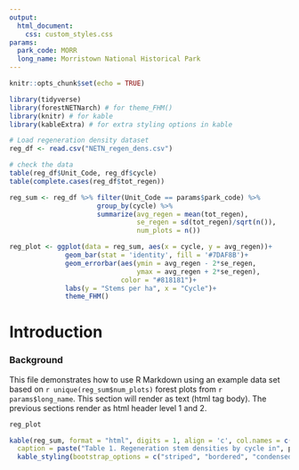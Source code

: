 ```yaml
---
output: 
  html_document:
    css: custom_styles.css
params:
  park_code: MORR
  long_name: Morristown National Historical Park
---
```

```r
knitr::opts_chunk$set(echo = TRUE)
```

```r
library(tidyverse) 
library(forestNETNarch) # for theme_FHM()
library(knitr) # for kable
library(kableExtra) # for extra styling options in kable
```

```r
# Load regeneration density dataset
reg_df <- read.csv("NETN_regen_dens.csv")

# check the data
table(reg_df$Unit_Code, reg_df$cycle)
table(complete.cases(reg_df$tot_regen))

reg_sum <- reg_df %>% filter(Unit_Code == params$park_code) %>% 
                      group_by(cycle) %>% 
                      summarize(avg_regen = mean(tot_regen),
                                se_regen = sd(tot_regen)/sqrt(n()),
                                num_plots = n())

reg_plot <- ggplot(data = reg_sum, aes(x = cycle, y = avg_regen))+
              geom_bar(stat = 'identity', fill = '#7DAF8B')+
              geom_errorbar(aes(ymin = avg_regen - 2*se_regen, 
                                ymax = avg_regen + 2*se_regen), 
                            color = "#818181")+
              labs(y = "Stems per ha", x = "Cycle")+
              theme_FHM()

```

# Introduction 

### Background

This file demonstrates how to use R Markdown using an example data set based on `r unique(reg_sum$num_plots)` forest plots from `r params$long_name`. This section will render as text (html tag body). The previous sections render as html header level 1 and 2. 

```r

reg_plot

```

```r
kable(reg_sum, format = "html", digits = 1, align = 'c', col.names = c("Cycle", "Mean", "SE", "# Plots"),
  caption = paste("Table 1. Regeneration stem densities by cycle in", params$long_name, ".")) %>% 
  kable_styling(bootstrap_options = c("striped", "bordered", "condensed"))

```

